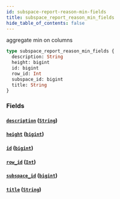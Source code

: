 ```yaml
---
id: subspace-report-reason-min-fields
title: subspace_report_reason_min_fields
hide_table_of_contents: false
---
```


aggregate min on columns

```graphql
type subspace_report_reason_min_fields {
  description: String
  height: bigint
  id: bigint
  row_id: Int
  subspace_id: bigint
  title: String
}
```

### Fields

#### [`description`](#) ([`String`](/07-graphql/scalars/string))

#### [`height`](#) ([`bigint`](/07-graphql/scalars/bigint))

#### [`id`](#) ([`bigint`](/07-graphql/scalars/bigint))

#### [`row_id`](#) ([`Int`](/07-graphql/scalars/int))

#### [`subspace_id`](#) ([`bigint`](/07-graphql/scalars/bigint))

#### [`title`](#) ([`String`](/07-graphql/scalars/string))
